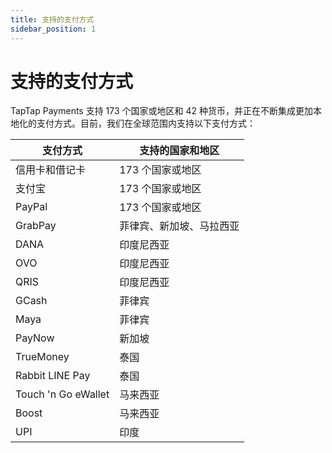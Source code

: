 ```yaml
---
title: 支持的支付方式
sidebar_position: 1
---
```


# 支持的支付方式

TapTap Payments 支持 173 个国家或地区和 42 种货币，并正在不断集成更加本地化的支付方式。目前，我们在全球范围内支持以下支付方式：

| **支付方式**        | **支持的国家和地区**     |
| ------------------- | ------------------------ |
| 信用卡和借记卡      | 173 个国家或地区              |
| 支付宝              | 173 个国家或地区            |
| PayPal              | 173 个国家或地区           |
| GrabPay             | 菲律宾、新加坡、马拉西亚 |
| DANA                | 印度尼西亚               |
| OVO                 | 印度尼西亚               |
| QRIS                | 印度尼西亚               |
| GCash               | 菲律宾                   |
| Maya                | 菲律宾                   |
| PayNow              | 新加坡                   |
| TrueMoney           | 泰国                     |
| Rabbit LINE Pay     | 泰国                     |
| Touch 'n Go eWallet | 马来西亚                 |
| Boost               | 马来西亚                 |
| UPI                 | 印度                     |
